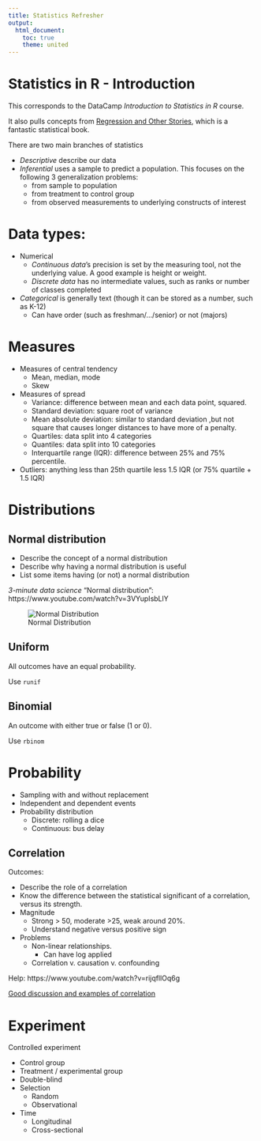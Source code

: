 ```yaml
---
title: Statistics Refresher
output: 
  html_document:
    toc: true
    theme: united
---
```


# Statistics in R - Introduction

This corresponds to the DataCamp *Introduction to Statistics in R* course.

It also pulls concepts from [Regression and Other Stories](https://avehtari.github.io/ROS-Examples/), which is a fantastic statistical book.

There are two main branches of statistics

- *Descriptive* describe our data
- *Inferential* uses a sample to predict a population. This focuses on the following 3 generalization problems:
  - from sample to population
  - from treatment to control group
  - from observed measurements to underlying constructs of interest

# Data types:

- Numerical
  - *Continuous data*'s precision is set by the measuring tool, not the underlying value. A good example is height or weight.
  - *Discrete data* has no intermediate values, such as ranks or number of classes completed
- *Categorical* is generally text (though it can be stored as a number, such as K-12)
  - Can have order (such as freshman/.../senior) or not (majors)

# Measures

- Measures of central tendency
  - Mean, median, mode
  - Skew
- Measures of spread
  - Variance: difference between mean and each data point, squared.
  - Standard deviation: square root of variance
  - Mean absolute deviation: similar to standard deviation ,but not square that causes longer distances to have more of a penalty.
  - Quartiles: data split into 4 categories
  - Quantiles: data split into 10 categories
  - Interquartile range (IQR): difference between 25% and 75% percentile.
- Outliers: anything less than 25th quartile less 1.5 IQR (or 75% quartile + 1.5 IQR)
  
# Distributions


## Normal distribution

- Describe the concept of a normal distribution
- Describe why having a normal distribution is useful
- List some items having (or not) a normal distribution

*3-minute data science* "Normal distribution": https://www.youtube.com/watch?v=3VYupIsbLlY

![Normal Distribution](r60-statistics-normaldist-weightrack.jpeg)

## Uniform

All outcomes have an equal probability.

Use `runif`


## Binomial

An outcome with either true or false (1 or 0).

Use `rbinom`


# Probability

- Sampling with and without replacement
- Independent and dependent events
- Probability distribution
  - Discrete: rolling a dice
  - Continuous: bus delay


## Correlation 

Outcomes:

- Describe the role of a correlation
- Know the difference between the statistical significant of a correlation, versus its strength.
- Magnitude
  - Strong > 50, moderate >25, weak around 20%.
  - Understand negative versus positive sign
- Problems
  - Non-linear relationships.
    - Can have log applied
  - Correlation v. causation v. confounding 
  

Help: https://www.youtube.com/watch?v=rijqfllOq6g

[Good discussion and examples of correlation](https://www.reddit.com/r/dataisbeautiful/comments/18p85yp/correlating_four_other_variables_with_a_states/?share_id=IsERBPtlNN-F0Bw9s0kSn)


# Experiment

Controlled experiment

- Control group
- Treatment / experimental group
- Double-blind
- Selection
  - Random 
  - Observational
- Time
  - Longitudinal
  - Cross-sectional
